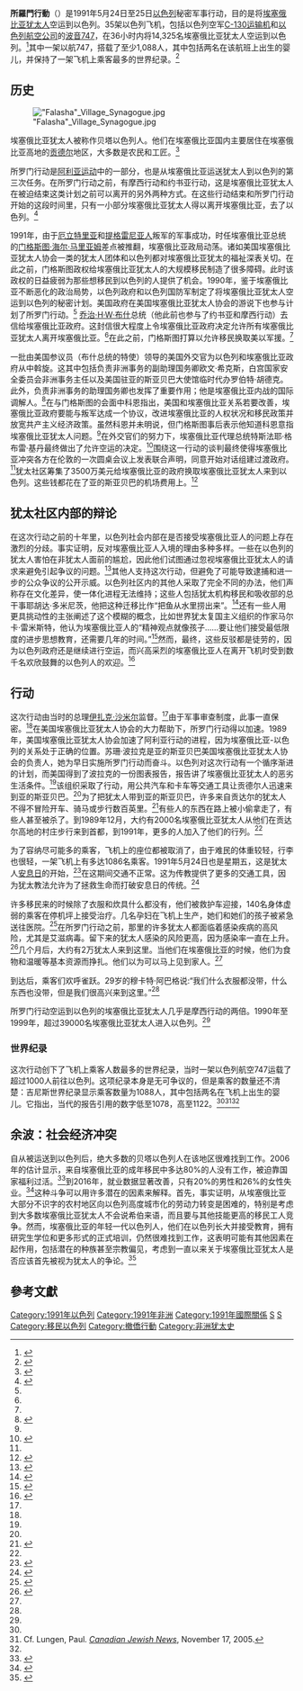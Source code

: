 {{Infobox operational plan
| name= 所羅門行動
| partof=
| image= Flickr - Government Press Office (GPO) - Ethiopian immigrants coming off a Boeing jet.jpg
| image_size  = 
| caption= 行动期间，犹太裔埃塞俄比亚人走下一架飞机
| scope=
| type=
| location=埃塞俄比亚和以色列
| coordinates = 
| map_type= 
| latitude= 
| longitude= 
| map_size= 
| map_caption = 
| map_label= 
| planned= 
| planned_by= 以色列政府和以色列国防军
| commanded_by = 
| objective=将埃塞俄比亚犹太人空运到以色列
| target=
| date= <!-- {{Start date|YYYY|MM|DD|df=y}} --> 
| time=
| time-begin=
| time-end=
| timezone=
| executed_by = 
| outcome= 在36小时内将14,325名埃塞俄比亚犹太人运送到以色列
| casualties= 
| fatalities=
| injuries=
}}
'''所羅門行動'''（{{lang-he|מבצע שלמה}}）是1991年5月24日至25日[[以色列|以色列]]秘密军事行动，目的是将[[埃塞俄比亚犹太人|埃塞俄比亚犹太人]]空运到以色列。35架以色列飞机，包括以色列空军[[C-130运输机|C-130运输机]]和[[以色列航空公司|以色列航空公司]]的[[波音747|波音747]]，在36小时内将14,325名埃塞俄比亚犹太人空运到以色列。<ref name="nytimes">{{cite news|title=Ethiopian Jews and Israelis Exult as Airlift Is Completed|url=https://www.nytimes.com/1991/05/26/world/ethiopian-jews-and-israelis-exult-as-airlift-is-completed.html|access-date=16 May 2013|date=May 26, 1991|archive-date=2020-12-11|archive-url=https://web.archive.org/web/20201211150715/https://www.nytimes.com/1991/05/26/world/ethiopian-jews-and-israelis-exult-as-airlift-is-completed.html|dead-url=no}}</ref>其中一架以航747，搭载了至少1,088人，其中包括两名在该航班上出生的婴儿，并保持了一架飞机上乘客最多的世界纪录。<ref name="Guinness World Records">{{Cite web|title=Most passengers on an aircraft|url=https://www.guinnessworldrecords.com/world-records/most-passengers-on-an-aircraft/|access-date=2020-07-12|website=Guinness World Records|archive-date=2020-11-27|archive-url=https://web.archive.org/web/20201127005325/https://www.guinnessworldrecords.com/world-records/most-passengers-on-an-aircraft/|dead-url=no}}</ref>

==历史==
[[Image:"Falasha"_Village_Synagogue.jpg|thumb]]

埃塞俄比亚犹太人被称作贝塔以色列人。他们在埃塞俄比亚国内主要居住在埃塞俄比亚高地的[[贡德尔|贡德尔]]地区，大多数是农民和工匠。<ref name=":0">{{Cite web|url=https://www.tabletmag.com/jewish-news-and-politics/105324/shamir%E2%80%99s-greatest-legacy|title=Yitzhak Shamir's Greatest Legacy Is Operation Solomon, the May 1991 Airlift of Thousands of Ethiopian Jews – Tablet Magazine|website=www.tabletmag.com|language=en|access-date=2018-12-01|archive-date=2019-03-05|archive-url=https://web.archive.org/web/20190305143803/https://www.tabletmag.com/jewish-news-and-politics/105324/shamir%e2%80%99s-greatest-legacy|dead-url=no}}</ref>

所罗门行动是[[阿利亚运动|阿利亚运动]]中的一部分，也是从埃塞俄比亚运送犹太人到以色列的第三次任务。在所罗门行动之前，有摩西行动和约书亚行动，这是埃塞俄比亚犹太人在被迫结束这类计划之前可以离开的另外两种方式。在这些行动结束和所罗门行动开始的这段时间里，只有一小部分埃塞俄比亚犹太人得以离开埃塞俄比亚，去了以色列。<ref name=":1">{{Cite web|url=http://www.zionism-israel.com/dic/Operation_Solomon.htm|title=Operation Solomon|website=www.zionism-israel.com|access-date=2018-12-01|archive-date=2019-07-17|archive-url=https://web.archive.org/web/20190717210320/http://www.zionism-israel.com/dic/Operation_Solomon.htm|dead-url=no}}</ref>

1991年，由于[[厄立特里亚|厄立特里亚]]和[[提格雷尼亚人|提格雷尼亚人]]叛军的军事成功，时任埃塞俄比亚总统的[[门格斯图·海尔·马里亚姆|门格斯图·海尔·马里亚姆]]差点被推翻，埃塞俄比亚政局动荡。诸如美国埃塞俄比亚犹太人协会一类的犹太人团体和以色列都对埃塞俄比亚犹太的福祉深表关切。在此之前，门格斯图政权给埃塞俄比亚犹太人的大规模移民制造了很多障碍。此时该政权的日益疲弱为那些想移民到以色列的人提供了机会。1990年，鉴于埃塞俄比亚不断恶化的政治局势，以色列政府和以色列国防军制定了将埃塞俄比亚犹太人空运到以色列的秘密计划。美国政府在美国埃塞俄比亚犹太人协会的游说下也参与计划了所罗门行动。<ref name=":2" /> [[乔治·H·W·布什|乔治·H·W·布什]]总统（他此前也参与了约书亚和摩西行动）去信给埃塞俄比亚政府。这封信很大程度上令埃塞俄比亚政府决定允许所有埃塞俄比亚犹太人离开埃塞俄比亚。<ref name=":2" />在此之前，门格斯图打算以允许移民换取美以军援。<ref name="nytimes" />

一批由美国参议员{{le|鲁迪·博施维茨|Rudy Boschwitz}}（布什总统的特使）领导的美国外交官为以色列和埃塞俄比亚政府从中斡旋。这其中包括负责非洲事务的副助理国务卿欧文·希克斯，白宫国家安全委员会非洲事务主任{{le|罗伯特·弗拉苏尔|Robert C. Frasure}}以及美国驻亚的斯亚贝巴大使馆临时代办罗伯特·胡德克。此外，负责非洲事务的助理国务卿{{le|赫爾曼·傑伊·科恩|Herman Jay Cohen|赫尔曼·科恩}}也发挥了重要作用；他是埃塞俄比亚内战的国际调解人。<ref name="web.ebscohost.com">{{cite web|title=Remarks at the Awards Presentation Ceremony for Emigration Assistance to Ethiopian Jews June 4, 1991.|url=http://web.ebscohost.com/ehost/detail?sid=ec902d37-5869-4750-83a4-26570f66d31e%40sessionmgr114&vid=1&hid=127&bdata=JnNpdGU9ZWhvc3QtbGl2ZQ%3d%3d#db=ulh&AN=32383502|work=EBSCOhost|access-date=16 May 2013|archive-date=2020-04-13|archive-url=https://web.archive.org/web/20200413024015/http://web.ebscohost.com/ehost/detail?sid=ec902d37-5869-4750-83a4-26570f66d31e%40sessionmgr114&vid=1&hid=127&bdata=JnNpdGU9ZWhvc3QtbGl2ZQ%3d%3d#db=ulh&AN=32383502|dead-url=yes}}</ref>在与门格斯图的会面中科恩指出，美国和埃塞俄比亚关系若要改善，埃塞俄比亚政府要能与叛军达成一个协议，改进埃塞俄比亚的人权状况和移民政策并放宽共产主义经济政策。虽然科恩并未明说，但门格斯图事后表示他知道科恩意指埃塞俄比亚犹太人问题。<ref name=":2" />在外交官们的努力下，埃塞俄比亚代理总统特斯法耶·格布雷·基丹最终做出了允许空运的决定。<ref>{{cite web|title=Statement by Press Secretary Fitzwater on the Airlift of Ethiopian Jews to Israel May 24, 1991.|url=http://web.ebscohost.com/ehost/detail?sid=a2b51981-208b-49c3-9e21-33731129968e%40sessionmgr115&vid=1&hid=127&bdata=JnNpdGU9ZWhvc3QtbGl2ZQ%3d%3d#db=ulh&AN=32383469|work=EBSCOhost|access-date=16 May 2013|archive-date=2020-04-13|archive-url=https://web.archive.org/web/20200413024016/http://web.ebscohost.com/ehost/detail?sid=a2b51981-208b-49c3-9e21-33731129968e%40sessionmgr115&vid=1&hid=127&bdata=JnNpdGU9ZWhvc3QtbGl2ZQ%3d%3d#db=ulh&AN=32383469|dead-url=yes}}</ref>围绕这一行动的谈判最终使得埃塞俄比亚冲突各方在伦敦的一次圆桌会议上发表联合声明，同意开始对话组建过渡政府。<ref name="web.ebscohost.com" />犹太社区筹集了3500万美元给埃塞俄比亚的政府换取埃塞俄比亚犹太人来到以色列。这些钱都花在了亚的斯亚贝巴的机场费用上。<ref>{{Cite document|title=Wandering no more For the thousands of Ethiopian Jews who have immigrated to Israel over the last two decades, assimilation has been a wrenching process. Yet, they are fulfilling a life-long dream to live in the Holy Land, and they have few regrets.|last=Pertman|first=Adam|date=June 30, 1991|id = {{ProQuest|294602131}}}}</ref>

== 犹太社区内部的辩论 ==
在这次行动之前的十年里，以色列社会内部在是否接受埃塞俄比亚人的问题上存在激烈的分歧。事实证明，反对埃塞俄比亚人入境的理由多种多样。一些在以色列的犹太人害怕在非犹太人面前的尴尬，因此他们试图通过忽视埃塞俄比亚犹太人的请求来避免引起争议的问题。<ref>{{Cite journal|last=Galchinsky|first=Michael|date=2004|title=Operation Solomon: The Daring Rescue of the Ethiopian Jews (review)|url=https://scholarworks.gsu.edu/english_facpub/12|journal=American Jewish History|volume=92|issue=4|pages=522–524|doi=10.1353/ajh.2007.0005|issn=1086-3141|access-date=2021-01-11|archive-date=2021-01-14|archive-url=https://web.archive.org/web/20210114023211/https://scholarworks.gsu.edu/english_facpub/12/|dead-url=no}}</ref>其他人支持这次行动，但避免了可能导致逮捕和进一步的公众争议的公开示威。以色列社区内的其他人采取了完全不同的办法，他们声称存在文化差异，使一体化进程无法维持；这些人包括犹太机构移民和吸收部的总干事耶胡达·多米尼茨，他把这种迁移比作“把鱼从水里捞出来”。<ref>{{Citation|last=BenEzer|first=Gadi|title=The Migration Journey|pages=180–198|year=2017|chapter=Ethiopian Jews Encounter Israel|publisher=Routledge|doi=10.4324/9781315133133-8|isbn=9781315133133}}</ref>还有一些人用更具挑动性的主张阐述了这个模糊的概念，比如世界犹太复国主义组织的作家马尔卡·雷米斯特，他认为埃塞俄比亚人的“精神观点就像孩子……要让他们接受最低限度的进步思想教育，还需要几年的时间。”<ref>{{Cite book|title=From tragedy to triumph: the politics behind the rescue of Ethiopian Jewry|last=1959-|first=Bard, Mitchell Geoffrey|date=2002|publisher=Praeger|isbn=9780313076282|location=Westport, Conn.|oclc=651854863}}</ref>然而，最终，这些反驳都是徒劳的，因为以色列政府还是继续进行空运，而兴高采烈的埃塞俄比亚人在离开飞机时受到数千名欢欣鼓舞的以色列人的欢迎。<ref>{{Cite web|url=https://www.vox.com/2015/5/5/8553397/israel-ethiopian-protest|title=The massive protests by Tel Aviv's Ethiopian Jews hold a crucial lesson for Israel|last=Beauchamp|first=Zack|date=6 May 2015|website=Vox|access-date=2021-01-11|archive-date=2021-01-13|archive-url=https://web.archive.org/web/20210113003549/https://www.vox.com/2015/5/5/8553397/israel-ethiopian-protest|dead-url=no}}</ref>

==行动==
这次行动由当时的总理[[伊扎克·沙米尔|伊扎克·沙米尔]]监督。<ref name=":0" />由于军事审查制度，此事一直保密。<ref name="nytimes"/>在美国埃塞俄比亚犹太人协会的大力帮助下，所罗门行动得以加速。1989年，美国埃塞俄比亚犹太人协会加速了阿利亚行动的进程，因为埃塞俄比亚-以色列的关系处于正确的位置。苏珊·波拉克是亚的斯亚贝巴美国埃塞俄比亚犹太人协会的负责人，她为早日实施所罗门行动而奋斗。以色列对这次行动有一个循序渐进的计划，而美国得到了波拉克的一份图表报告，报告讲了埃塞俄比亚犹太人的恶劣生活条件。<ref name=":2" />该组织采取了行动，用公共汽车和卡车等交通工具让贡德尔人迅速来到亚的斯亚贝巴。<ref name=":0" />为了把犹太人带到亚的斯亚贝巴，许多来自贡达尔的犹太人不得不冒险开车、骑马或步行数百英里。<ref>{{Cite document|title=To Live in Deed|last=Ayalen|first=Sophia|date=May 2, 1992|id = {{ProQuest|321058470}}}}</ref>有些人的东西在路上被小偷拿走了，有些人甚至被杀了。到1989年12月，大约有2000名埃塞俄比亚犹太人从他们在贡达尔高地的村庄步行来到首都，到1991年，更多的人加入了他们的行列。<ref name=":2" />

为了容纳尽可能多的乘客，飞机上的座位都被取消了，由于难民的体重较轻，行李也很轻，一架飞机上有多达1086名乘客。1991年5月24日也是星期五，这是犹太人[[安息日|安息日]]的开始，<ref>{{Cite web|url=https://www.jewishvirtuallibrary.org/ethiopia-virtual-jewish-tour|title=Ethiopia Virtual Jewish Tour|website=www.jewishvirtuallibrary.org|language=en|access-date=2018-12-01|archive-date=2017-01-17|archive-url=https://web.archive.org/web/20170117162620/http://www.jewishvirtuallibrary.org/jsource/Judaism/ejhist.html|dead-url=no}}</ref>在这期间交通不正常。这为传教提供了更多的交通工具，因为犹太教法允许为了拯救生命而打破安息日的传统。<ref>{{Cite news|url=https://www.nytimes.com/1991/05/26/world/ethiopian-jews-and-israelis-exult-as-airlift-is-completed.html|title=Ethiopian Jews and Israelis Exult as Airlift Is Completed|last=Brinkley|first=Joel|access-date=2018-12-01|language=en|journal=[[New_York_Times|New York Times]]|archive-date=2020-12-11|archive-url=https://web.archive.org/web/20201211150715/https://www.nytimes.com/1991/05/26/world/ethiopian-jews-and-israelis-exult-as-airlift-is-completed.html|dead-url=no}}</ref>

许多移民来的时候除了衣服和炊具什么都没有，他们被救护车迎接，140名身体虚弱的乘客在停机坪上接受治疗。几名孕妇在飞机上生产，她们和她们的孩子被紧急送往医院。<ref name="EXODUS">{{cite web|title=EXODUS.|url=http://web.ebscohost.com/ehost/detail?sid=bff057e9-430a-4be9-8c8b-8bd5100d9201%40sessionmgr113&vid=1&hid=127&bdata=JnNpdGU9ZWhvc3QtbGl2ZQ%3d%3d#db=ulh&AN=12480237|work=EBSCOhost|access-date=16 May 2013|archive-date=2020-04-13|archive-url=https://web.archive.org/web/20200413024015/http://web.ebscohost.com/ehost/detail?sid=bff057e9-430a-4be9-8c8b-8bd5100d9201%40sessionmgr113&vid=1&hid=127&bdata=JnNpdGU9ZWhvc3QtbGl2ZQ%3d%3d#db=ulh&AN=12480237|dead-url=yes}}</ref>在所罗门行动之前，那里的许多犹太人都面临着感染疾病的高风险，尤其是艾滋病毒。留下来的犹太人感染的风险更高，因为感染率一直在上升。<ref name=":2">{{Cite book|url=https://archive.org/details/operationsolomon00spec|quote=operation solomon.|title=Operation Solomon: The Daring Rescue of the Ethiopian Jews|last=Spector|first=Stephen|date=2005-03-15|publisher=Oxford University Press|isbn=9780199839100|language=en}}</ref>几个月后，大约有2万犹太人来到这里。当他们在埃塞俄比亚的时候，他们为食物和温暖等基本资源而挣扎。他们以为可以马上见到家人。<ref name=":0" />

到达后，乘客们欢呼雀跃。29岁的穆卡特·阿巴格说:“我们什么衣服都没带，什么东西也没带，但是我们很高兴来到这里。”<ref name="nytimes"/>

所罗门行动空运到以色列的埃塞俄比亚犹太人几乎是摩西行动的两倍。1990年至1999年，超过39000名埃塞俄比亚犹太人进入以色列。<ref name=":1" />
===世界纪录===
这次行动创下了飞机上乘客人数最多的世界纪录，当时一架以色列航空747运载了超过1000人前往以色列。这项纪录本身是无可争议的，但是乘客的数量还不清楚：吉尼斯世界纪录显示乘客数量为1088人，其中包括两名在飞机上出生的婴儿。它指出，当代的报告引用的数字低至1078，高至1122。<ref name="Guinness World Records"/><ref>Cf. Lungen, Paul. ''[[Canadian_Jewish_News|Canadian Jewish News]]'', November 17, 2005.</ref><ref name="nytimes"/>

==余波：社会经济冲突==
自从被运送到以色列后，绝大多数的贝塔以色列人在该地区很难找到工作。2006年的估计显示，来自埃塞俄比亚的成年移民中多达80%的人没有工作，被迫靠国家福利过活。<ref>{{Cite web|url=https://www.haaretz.com/1.4908959|title=Ethiopian Immigrants Not Being Prepared for New Life in Israel|last=Barkat|first=Amiram|date=29 May 2006|website=haaretz.com|access-date=2021-01-11|archive-date=2021-01-12|archive-url=https://web.archive.org/web/20210112213457/https://www.haaretz.com/1.4908959|dead-url=no}}</ref>到2016年，就业数据显著改善，只有20%的男性和26%的女性失业。<ref>{{Cite web |url=https://www.aa.com.tr/en/middle-east/ethiopian-jews-suffer-racism-in-israel/1526782 |title=存档副本 |access-date=2021-01-11 |archive-date=2021-01-12 |archive-url=https://web.archive.org/web/20210112164932/https://www.aa.com.tr/en/middle-east/ethiopian-jews-suffer-racism-in-israel/1526782 |dead-url=no }}</ref>这种斗争可以用许多潜在的因素来解释。首先，事实证明，从埃塞俄比亚大部分不识字的农村地区向以色列高度城市化的劳动力转变是困难的，特别是考虑到大多数埃塞俄比亚犹太人不会说希伯来语，而且要与其他技能更高的移民工人竞争。然而，埃塞俄比亚的年轻一代以色列人，他们在以色列长大并接受教育，拥有研究生学位和更多形式的正式培训，仍然很难找到工作，这表明可能有其他因素在起作用，包括潜在的种族甚至宗教偏见，考虑到一直以来关于埃塞俄比亚犹太人是否应该首先被视为犹太人的争论。<ref>{{Cite book|title=Israelis in conflict : hegemonies, identities and challenges|last=editor.|first=Kemp, Adriana|date=2014|publisher=Sussex Academic Press|isbn=978-1845196745|oclc=903482816}}</ref>

==參考文獻==
{{reflist}}

[[Category:1991年以色列|Category:1991年以色列]]
[[Category:1991年非洲|Category:1991年非洲]]
[[Category:1991年國際關係|Category:1991年國際關係]]
[[Category:以色列外交事件|S]]
[[Category:衣索比亞歷史|S]]
[[Category:移民以色列|Category:移民以色列]]
[[Category:撤僑行動|Category:撤僑行動]]
[[Category:非洲犹太史|Category:非洲犹太史]]